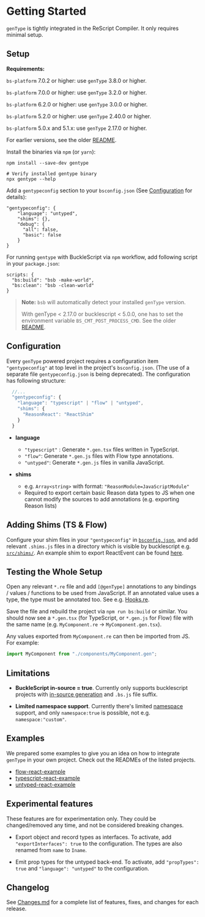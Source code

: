 # Getting Started

`genType` is tightly integrated in the ReScript Compiler. It only requires minimal setup.

## Setup

<Warn>

**Requirements:**

`bs-platform` 7.0.2 or higher: use `genType` 3.8.0 or higher.

`bs-platform` 7.0.0 or higher: use `genType` 3.2.0 or higher.

`bs-platform` 6.2.0 or higher: use `genType` 3.0.0 or higher.

`bs-platform` 5.2.0 or higher: use `genType` 2.40.0 or higher.

`bs-platform` 5.0.x and 5.1.x: use `genType` 2.17.0 or higher.

For earlier versions, see the older [README](https://github.com/cristianoc/genType/blob/v2.16.0/README.md).

</Warn>

Install the binaries via `npm` (or `yarn`):

```
npm install --save-dev gentype

# Verify installed gentype binary
npx gentype --help
```

Add a `gentypeconfig` section to your `bsconfig.json` (See [Configuration](#configuration) for details):

```
"gentypeconfig": {
    "language": "untyped",
    "shims": {},
    "debug": {
      "all": false,
      "basic": false
    }
}
```

For running `gentype` with BuckleScript via `npm` workflow, add following script in your `package.json`:

```
scripts: {
  "bs:build": "bsb -make-world",
  "bs:clean": "bsb -clean-world"
}
```

> **Note:** `bsb` will automatically
> detect your installed `genType` version.
>
> With genType < 2.17.0 or bucklescript < 5.0.0, one has to set
> the environment variable `BS_CMT_POST_PROCESS_CMD`. See the older
> [README](https://github.com/cristianoc/genType/blob/v2.16.0/README.md).

## Configuration

Every `genType` powered project requires a configuration item `"gentypeconfig"`
at top level in the project's `bsconfig.json`. (The use of a separate file
`gentypeconfig.json` is being deprecated). The configuration has following
structure:

```js
  //...
  "gentypeconfig": {
    "language": "typescript" | "flow" | "untyped",
    "shims": {
      "ReasonReact": "ReactShim"
    }
  }
```

- **language**

  - `"typescript"` : Generate `*.gen.tsx` files written in TypeScript.
  - `"flow"`: Generate `*.gen.js` files with Flow type annotations.
  - `"untyped"`: Generate `*.gen.js` files in vanilla JavaScript.

- **shims**
  - e.g. `Array<string>` with format: `"ReasonModule=JavaScriptModule"`
  - Required to export certain basic Reason data types to JS when one cannot modify the sources to add annotations (e.g. exporting Reason lists)

## Adding Shims (TS & Flow)

Configure your shim files in your `"gentypeconfig"` in
[`bsconfig.json`](https://github.com/cristianoc/genType/blob/master/examples/typescript-react-example/bsconfig.json), and add
relevant `.shims.js` files in a directory which is visible by bucklescript e.g.
[`src/shims/`](https://github.com/cristianoc/genType/blob/master/examples/typescript-react-example/src/shims). An example shim to
export ReactEvent can be found
[here](https://github.com/cristianoc/genType/blob/master/examples/typescript-react-example/src/shims/ReactEvent.shim.ts).

## Testing the Whole Setup

Open any relevant `*.re` file and add `[@genType]` annotations to any bindings
/ values / functions to be used from JavaScript. If an annotated value uses a
type, the type must be annotated too. See e.g.
[Hooks.re](https://github.com/cristianoc/genType/blob/master/examples/typescript-react-example/src/Hooks.re).

Save the file and rebuild the project via `npm run bs:build` or similar. You
should now see a `*.gen.tsx` (for TypeScript, or `*.gen.js` for Flow) file with
the same name (e.g. `MyComponent.re` -> `MyComponent.gen.tsx`).

Any values exported from `MyComponent.re` can then be imported from JS. For
example:

```js
import MyComponent from "./components/MyComponent.gen";
```

## Limitations

- **BuckleScript in-source = true**. Currently only supports bucklescript
projects with [in-source generation](/docs/manual/latest/build-configuration#package-specs) and `.bs.js` file suffix.

- **Limited namespace support**. Currently there's limited [namespace](/docs/manual/latest/build-configuration#name-namespace) support, and only `namespace:true` is possible, not e.g. `namespace:"custom"`.

## Examples

We prepared some examples to give you an idea on how to integrate `genType` in
your own project. Check out the READMEs of the listed projects.

- [flow-react-example](https://github.com/cristianoc/genType/tree/master/examples/flow-react-example)
- [typescript-react-example](https://github.com/cristianoc/genType/tree/master/examples/typescript-react-example)
- [untyped-react-example](https://github.com/cristianoc/tree/blob/master/examples/untyped-react-example)

## Experimental features

These features are for experimentation only. They could be changed/removed any
time, and not be considered breaking changes.

- Export object and record types as interfaces. To activate, add
`"exportInterfaces": true` to the configuration. The types are also renamed
from `name` to `Iname`.

- Emit prop types for the untyped back-end. To activate, add `"propTypes":
true` and `"language": "untyped"` to the configuration.

## Changelog

See [Changes.md](https://github.com/cristianoc/genType/Changes.md) for a
complete list of features, fixes, and changes for each release.
